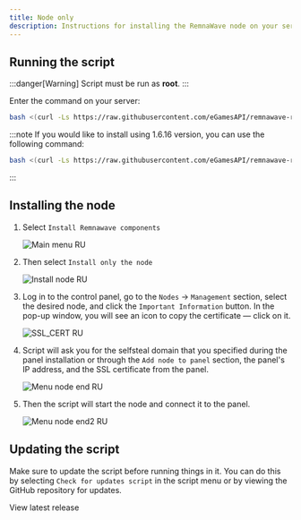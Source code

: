 ---
title: Node only
description: Instructions for installing the RemnaWave node on your server.
---


## Running the script

:::danger[Warning]
Script must be run as **root**.
:::

Enter the command on your server:

```bash
bash <(curl -Ls https://raw.githubusercontent.com/eGamesAPI/remnawave-reverse-proxy/refs/heads/main/install_remnawave.sh)
```

:::note
If you would like to install using 1.6.16 version, you can use the following command:

```bash
bash <(curl -Ls https://raw.githubusercontent.com/eGamesAPI/remnawave-reverse-proxy/refs/tags/v.1.7.5/install_remnawave.sh)
```
:::

## Installing the node

<Steps>

1. Select `Install Remnawave components`

    ![Main menu RU](https://raw.githubusercontent.com/eGamesAPI/remnawave-reverse-proxy/refs/heads/main/docs/src/assets/en/main_menu.webp)

2. Then select `Install only the node`

    ![Install node RU](https://raw.githubusercontent.com/eGamesAPI/remnawave-reverse-proxy/refs/heads/main/docs/src/assets/en/install_node.webp)

3. Log in to the control panel, go to the `Nodes` → `Management` section, select the desired node, and click the `Important Information` button. In the pop-up window, you will see an icon to copy the certificate — click on it.

    ![SSL_CERT RU](https://raw.githubusercontent.com/eGamesAPI/remnawave-reverse-proxy/refs/heads/main/docs/src/assets/en/ssl_cert.webp)

4. Script will ask you for the selfsteal domain that you specified during the panel installation or through the `Add node to panel` section, the panel's IP address, and the SSL certificate from the panel.

    ![Menu node end RU](https://raw.githubusercontent.com/eGamesAPI/remnawave-reverse-proxy/refs/heads/main/docs/src/assets/en/menu_node_end.webp)

5. Then the script will start the node and connect it to the panel.

    ![Menu node end2 RU](https://raw.githubusercontent.com/eGamesAPI/remnawave-reverse-proxy/refs/heads/main/docs/src/assets/en/menu_node_end2.webp)

</Steps>

## Updating the script

Make sure to update the script before running things in it. You can do this by selecting `Check for updates script` in the script menu or by viewing the GitHub repository for updates.

<div style={{ display: 'flex', flexDirection: 'column', alignItems: 'center', gap: '1rem', textAlign: 'center' }}>
    <LinkButton
        href="https://github.com/eGamesAPI/remnawave-reverse-proxy/releases/latest"
        icon="github"
        iconPlacement="start"
    >
        View latest release
    </LinkButton>
</div>